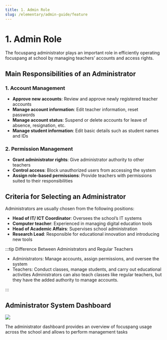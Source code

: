 ```yaml
---
title: 1. Admin Role
slug: /elementary/admin-guide/feature
---
```



# 1. Admin Role

The focuspang administrator plays an important role in efficiently operating focuspang at school by managing teachers’ accounts and access rights.

## Main Responsibilities of an Administrator

### 1. Account Management

- **Approve new accounts**: Review and approve newly registered teacher accounts
- **Manage account information**: Edit teacher information, reset passwords
- **Manage account status**: Suspend or delete accounts for leave of absence, resignation, etc.
- **Manage student information**: Edit basic details such as student names and IDs

### 2. Permission Management

- **Grant administrator rights**: Give administrator authority to other teachers
- **Control access**: Block unauthorized users from accessing the system
- **Assign role-based permissions**: Provide teachers with permissions suited to their responsibilities

## Criteria for Selecting an Administrator

Administrators are usually chosen from the following positions:

- **Head of IT/ ICT Coordinator**: Oversees the school’s IT systems
- **Computer teacher**: Experienced in managing digital education tools
- **Head of Academic Affairs**: Supervises school administration
- **Research Lead**: Responsible for educational innovation and introducing new tools

:::tip Difference Between Administrators and Regular Teachers

- Administrators: Manage accounts, assign permissions, and oversee the system
- Teachers: Conduct classes, manage students, and carry out educational activities
  Administrators can also teach classes like regular teachers, but they have the added authority to manage accounts.

:::

## Administrator System Dashboard

<Image src="/img/en/elementary/admin/01-01.jpg" size="lg" />

The administrator dashboard provides an overview of focuspang usage across the school and allows to perform management tasks

